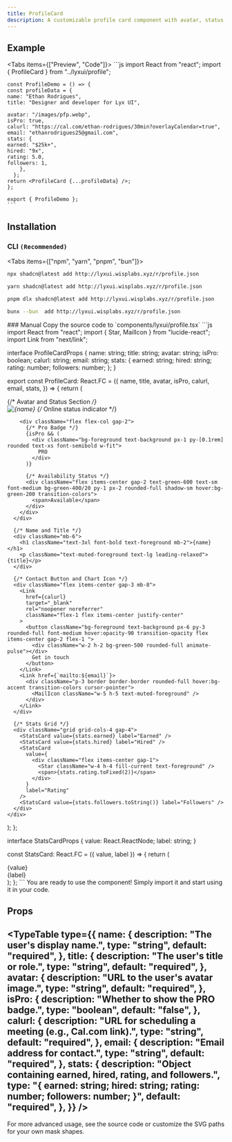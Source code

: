 ```yaml
---
title: ProfileCard
description: A customizable profile card component with avatar, status, contact actions, and stats.
---
```



## Example

<Tabs items={["Preview", "Code"]}>
  <Tab value="Preview">
    <PreviewContainer>
      <ProfileDemo />
    </PreviewContainer>
  </Tab>
  <Tab value="Code">
    ```js
    import React from "react";
    import { ProfileCard } from "../lyxui/profile";

    const ProfileDemo = () => {
    const profileData = {
    name: "Ethan Rodrigues",
    title: "Designer and developer for Lyx UI",

    avatar: "/images/pfp.webp",
    isPro: true,
    calurl: "https://cal.com/ethan-rodrigues/30min?overlayCalendar=true",
    email: "ethanrodrigues25@gmail.com",
    stats: {
    earned: "$25k+",
    hired: "9x",
    rating: 5.0,
    followers: 1,
        },
      };
    return <ProfileCard {...profileData} />;
    };

    export { ProfileDemo };
    ```

  </Tab>
</Tabs>

## Installation

### CLI `(Recommended)`

<Tabs items={["npm", "yarn", "pnpm", "bun"]}>
  <Tab value="npm">

```bash
npx shadcn@latest add http://lyxui.wisplabs.xyz/r/profile.json
```

  </Tab>
  <Tab value="yarn">

```bash
yarn shadcn@latest add http://lyxui.wisplabs.xyz/r/profile.json
```

  </Tab>
  <Tab value="pnpm">

```bash
pnpm dlx shadcn@latest add http://lyxui.wisplabs.xyz/r/profile.json
```

  </Tab>
  <Tab value="bun">

```bash
bunx --bun  add http://lyxui.wisplabs.xyz/r/profile.json
```

  </Tab>
</Tabs>
### Manual
<Steps>
<Step>
Copy the source code to `components/lyxui/profile.tsx`
```js
import React from "react";
import { Star, MailIcon } from "lucide-react";
import Link from "next/link";

interface ProfileCardProps {
name: string;
title: string;
avatar: string;
isPro: boolean;
calurl: string;
email: string;
stats: {
earned: string;
hired: string;
rating: number;
followers: number;
};
}

export const ProfileCard: React.FC<ProfileCardProps> = ({
  name,
  title,
  avatar,
  isPro,
  calurl,
  email,
  stats,
}) => {
  return (
    <div className="bg-card border border-border rounded-2xl p-8 max-w-md mx-auto shadow-lg hover:shadow-xl transition-all duration-300">
      {/* Avatar and Status Section */}
      <div className="flex items-center gap-2 mb-6">
        <div className="relative">
          <img
            src={avatar}
            alt={name}
            className="w-20 h-20 rounded-full object-cover border-4 border-background shadow-lg"
          />
          {/* Online status indicator */}
          <div className="absolute bottom-1 right-1 w-4 h-4 bg-green-500 rounded-full border-2 border-background"></div>
        </div>

        <div className="flex flex-col gap-2">
          {/* Pro Badge */}
          {isPro && (
            <div className="bg-foreground text-background px-1 py-[0.1rem] rounded text-xs font-semibold w-fit">
              PRO
            </div>
          )}

          {/* Availability Status */}
          <div className="flex items-center gap-2 text-green-600 text-sm font-medium bg-green-400/20 py-1 px-2 rounded-full shadow-sm hover:bg-green-200 transition-colors">
            <span>Available</span>
          </div>
        </div>
      </div>

      {/* Name and Title */}
      <div className="mb-6">
        <h1 className="text-3xl font-bold text-foreground mb-2">{name}</h1>
        <p className="text-muted-foreground text-lg leading-relaxed">{title}</p>
      </div>

      {/* Contact Button and Chart Icon */}
      <div className="flex items-center gap-3 mb-8">
        <Link
          href={calurl}
          target="_blank"
          rel="noopener noreferrer"
          className="flex-1 flex items-center justify-center"
        >
          <button className="bg-foreground text-background px-6 py-3 rounded-full font-medium hover:opacity-90 transition-opacity flex items-center gap-2 flex-1 ">
            <div className="w-2 h-2 bg-green-500 rounded-full animate-pulse"></div>
            Get in touch
          </button>
        </Link>
        <Link href={`mailto:${email}`}>
          <div className="p-3 border border-border rounded-full hover:bg-accent transition-colors cursor-pointer">
            <MailIcon className="w-5 h-5 text-muted-foreground" />
          </div>
        </Link>
      </div>

      {/* Stats Grid */}
      <div className="grid grid-cols-4 gap-4">
        <StatsCard value={stats.earned} label="Earned" />
        <StatsCard value={stats.hired} label="Hired" />
        <StatsCard
          value={
            <div className="flex items-center gap-1">
              <Star className="w-4 h-4 fill-current text-foreground" />
              <span>{stats.rating.toFixed(2)}</span>
            </div>
          }
          label="Rating"
        />
        <StatsCard value={stats.followers.toString()} label="Followers" />
      </div>
    </div>

);
};

interface StatsCardProps {
value: React.ReactNode;
label: string;
}

const StatsCard: React.FC<StatsCardProps> = ({ value, label }) => {
return (

<div className="text-center">
  <div className="text-xl font-bold text-foreground mb-1">{value}</div>
  <div className="text-xs text-muted-foreground font-medium">{label}</div>
</div>
); };
```
</Step>
<Step>
You are ready to use the component! Simply import it and start using it in your code.
</Step>
</Steps>

## Props

<TypeTable
  type={{
    name: {
      description: "The user's display name.",
      type: "string",
      default: "required",
    },
    title: {
      description: "The user's title or role.",
      type: "string",
      default: "required",
    },
    avatar: {
      description: "URL to the user's avatar image.",
      type: "string",
      default: "required",
    },
    isPro: {
      description: "Whether to show the PRO badge.",
      type: "boolean",
      default: "false",
    },
    calurl: {
      description: "URL for scheduling a meeting (e.g., Cal.com link).",
      type: "string",
      default: "required",
    },
    email: {
      description: "Email address for contact.",
      type: "string",
      default: "required",
    },
    stats: {
      description: "Object containing earned, hired, rating, and followers.",
      type: "{ earned: string; hired: string; rating: number; followers: number; }",
      default: "required",
    },
  }}
/>
---

For more advanced usage, see the source code or customize the SVG paths for your own mask shapes.
